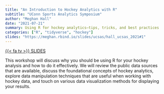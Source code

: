 ```yaml
---
title: "An Introduction to Hockey Analytics with R"
subtitle: "UConn Sports Analytics Symposium"
author: "Meghan Hall"
date: "2021-07-21"
summary: Using R for hockey analytics—tips, tricks, and best practices.
categories: ["R", "tidyverse", "hockey"]
slides: "https://meghan.rbind.io/slides/ucsas/hall_ucsas_2021#1"
---
```

[{{< fa tv >}} SLIDES](https://meghan.rbind.io/slides/ucsas/hall_ucsas_2021#1){class="btn btn-secondary" target="_blank"}

This workshop will discuss why you should be using R for your hockey analysis and how to do it effectively. We will review the public data sources that are available, discuss the foundational concepts of hockey analytics, explore data manipulation techniques that are useful when working with hockey data, and touch on various data visualization methods for displaying your results.